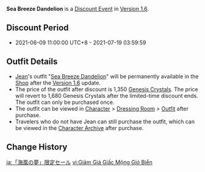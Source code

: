 {{Event
|name              = Sea Breeze Dandelion Discount
|image             = Sea Breeze Dandelion Discount.png
|type              = In-Game
|group             = Discount
|time_known        = yes
|time_start        = 2021-06-09 11:00:00
|time_start_offset = GMT+8
|time_end          = 2021-07-19 03:59:59
|link              = https://genshin.hoyoverse.com/en/news/detail/13286
}}
{{Description|[[Jean]]'s outfit "[[Sea Breeze Dandelion]]" is available at a limited-time discount in the [[Character Outfit Shop|Shop]]!}}
'''Sea Breeze Dandelion''' is a [[Discount Event]] in [[Version 1.6]].

==Discount Period==
* 2021-06-09 11:00:00 UTC+8 - 2021-07-19 03:59:59

==Outfit Details==
* [[Jean]]'s outfit "[[Sea Breeze Dandelion]]" will be permanently available in the [[Shop]] after the [[Version 1.6]] update.
* The price of the outfit after discount is 1,350 [[Genesis Crystals]]. The price will revert to 1,680 Genesis Crystals after the limited-time discount ends. The outfit can only be purchased once.
* The outfit can be viewed in [[Character]] > [[Dressing Room]] > [[Character Outfit|Outfit]] after purchase.
* Travelers who do not have Jean can still purchase the outfit, which can be viewed in the [[Character Archive]] after purchase.

==Change History==
{{Change History|1.6}}

[[ja:「海風の夢」限定セール]]
[[vi:Giảm Giá Giấc Mộng Gió Biển]]